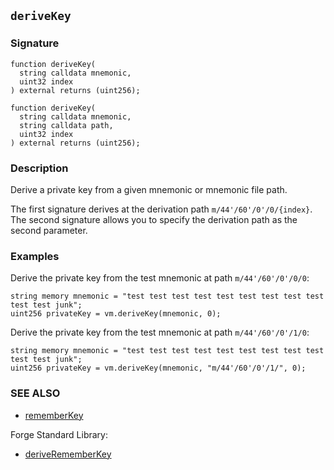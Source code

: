 ## `deriveKey`

### Signature

```solidity
function deriveKey(
  string calldata mnemonic,
  uint32 index
) external returns (uint256);
```

```solidity
function deriveKey(
  string calldata mnemonic,
  string calldata path,
  uint32 index
) external returns (uint256);
```

### Description

Derive a private key from a given mnemonic or mnemonic file path.

The first signature derives at the derivation path `m/44'/60'/0'/0/{index}`.
The second signature allows you to specify the derivation path as the second parameter.

### Examples

Derive the private key from the test mnemonic at path `m/44'/60'/0'/0/0`:

```solidity
string memory mnemonic = "test test test test test test test test test test test junk";
uint256 privateKey = vm.deriveKey(mnemonic, 0);
```

Derive the private key from the test mnemonic at path `m/44'/60'/0'/1/0`:

```solidity
string memory mnemonic = "test test test test test test test test test test test junk";
uint256 privateKey = vm.deriveKey(mnemonic, "m/44'/60'/0'/1/", 0);
```

### SEE ALSO

- [rememberKey](/reference/cheatcodes/remember-key.mdx)

Forge Standard Library:

- [deriveRememberKey](/reference/forge-std/derive-remember-key.mdx)
